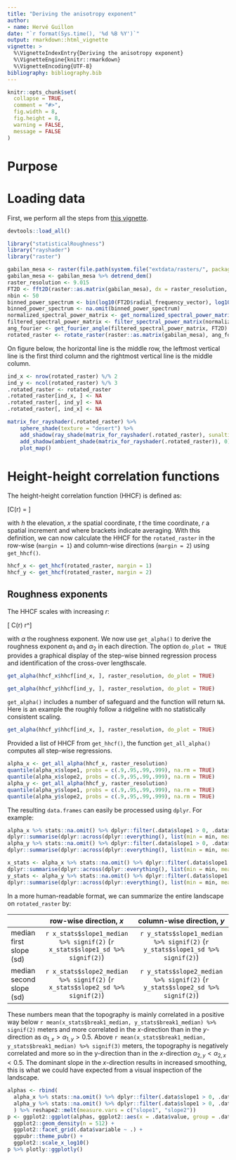 ```yaml
---
title: "Deriving the anisotropy exponent"
author:
- name: Hervé Guillon
date: "`r format(Sys.time(), '%d %B %Y')`"
output: rmarkdown::html_vignette
vignette: >
  %\VignetteIndexEntry{Deriving the anisotropy exponent}
  %\VignetteEngine{knitr::rmarkdown}
  %\VignetteEncoding{UTF-8}
bibliography: bibliography.bib
---
```


```r
knitr::opts_chunk$set(
  collapse = TRUE,
  comment = "#>",
  fig.width = 8, 
  fig.height = 8,
  warning = FALSE,
  message = FALSE
)
```

# Purpose


# Loading data

First, we perform all the steps from [this vignette](articles/rotating_rasters.html).

```r
devtools::load_all()
```

```r
library("statisticalRoughness")
library("rayshader")
library("raster")

gabilan_mesa <- raster(file.path(system.file("extdata/rasters/", package = "statisticalRoughness"), "gabilan_mesa.tif"))
gabilan_mesa <- gabilan_mesa %>% detrend_dem() 
raster_resolution <- 9.015
FT2D <- fft2D(raster::as.matrix(gabilan_mesa), dx = raster_resolution, dy = raster_resolution, Hann = TRUE)
nbin <- 50
binned_power_spectrum <- bin(log10(FT2D$radial_frequency_vector), log10(FT2D$spectral_power_vector), nbin)
binned_power_spectrum <- na.omit(binned_power_spectrum)
normalized_spectral_power_matrix <- get_normalized_spectral_power_matrix(binned_power_spectrum, FT2D)
filtered_spectral_power_matrix <- filter_spectral_power_matrix(normalized_spectral_power_matrix, FT2D, quantile_prob = c(0.9999))
ang_fourier <- get_fourier_angle(filtered_spectral_power_matrix, FT2D)
rotated_raster <- rotate_raster(raster::as.matrix(gabilan_mesa), ang_fourier)
```

On figure below, the horizontal line is the middle row, the leftmost vertical line is the first third column and the rightmost vertical line is the middle column.

```r
ind_x <- nrow(rotated_raster) %/% 2
ind_y <- ncol(rotated_raster) %/% 3
.rotated_raster <- rotated_raster
.rotated_raster[ind_x, ] <- NA
.rotated_raster[, ind_y] <- NA
.rotated_raster[, ind_x] <- NA

matrix_for_rayshader(.rotated_raster) %>%
	sphere_shade(texture = "desert") %>%
    add_shadow(ray_shade(matrix_for_rayshader(.rotated_raster), sunaltitude = 20), max_darken = 0.3) %>%  
    add_shadow(ambient_shade(matrix_for_rayshader(.rotated_raster)), 0) %>%
    plot_map()
```

# Height-height correlation functions

The height-height correlation function (HHCF) is defined as:

\[C(r) = \left\langle \sqrt{[h(x+r,t)-h(x,t)]^2} \right\rangle\]

with $h$ the elevation, $x$ the spatial coordinate, $t$ the time coordinate, $r$ a spatial increment and where brackets indicate averaging.
With this definition, we can now calculate the HHCF for the `rotated_raster` in the row-wise (`margin = 1`) and column-wise directions (`margin = 2`) using `get_hhcf()`.

```r
hhcf_x <- get_hhcf(rotated_raster, margin = 1)
hhcf_y <- get_hhcf(rotated_raster, margin = 2)
```


## Roughness exponents

The HHCF scales with increasing $r$: 

\[ C(r) \sim r^\alpha \]

with $\alpha$ the roughness exponent.
We now use `get_alpha()` to derive the roughness exponent $\alpha_1$ and $\alpha_2$ in each direction.
The option `do_plot = TRUE` provides a graphical display of the step-wise binned regression process and identification of the cross-over lengthscale.


```r
get_alpha(hhcf_x$hhcf[ind_x, ], raster_resolution, do_plot = TRUE)
```

```r
get_alpha(hhcf_y$hhcf[ind_y, ], raster_resolution, do_plot = TRUE)
```

`get_alpha()` includes a number of safeguard and the function will return `NA`.
Here is an example the roughly follow a ridgeline with no statistically consistent scaling.

```r
get_alpha(hhcf_y$hhcf[ind_x, ], raster_resolution, do_plot = TRUE)
```

Provided a list of HHCF from `get_hhcf()`, the function `get_all_alpha()` computes all step-wise regressions.

```r
alpha_x <- get_all_alpha(hhcf_x, raster_resolution) 
quantile(alpha_x$slope1, probs = c(.9,.95,.99,.999), na.rm = TRUE)
quantile(alpha_x$slope2, probs = c(.9,.95,.99,.999), na.rm = TRUE)
alpha_y <- get_all_alpha(hhcf_y, raster_resolution)
quantile(alpha_y$slope1, probs = c(.9,.95,.99,.999), na.rm = TRUE)
quantile(alpha_y$slope2, probs = c(.9,.95,.99,.999), na.rm = TRUE)
```




The resulting `data.frames` can easily be processed using `dplyr`.
For example:

```r
alpha_x %>% stats::na.omit() %>% dplyr::filter(.data$slope1 > 0, .data$slope2 > 0, .data$slope1 < 2, .data$slope2 < 2) %>%
dplyr::summarise(dplyr::across(dplyr::everything(), list(min = min, mean = mean, median = median, max = max, sd = sd)))
alpha_y %>% stats::na.omit() %>% dplyr::filter(.data$slope1 > 0, .data$slope2 > 0, .data$slope1 < 2, .data$slope2 < 2) %>%
dplyr::summarise(dplyr::across(dplyr::everything(), list(min = min, mean = mean, median = median, max = max, sd = sd)))
```

```r
x_stats <- alpha_x %>% stats::na.omit() %>% dplyr::filter(.data$slope1 > 0, .data$slope2 > 0, .data$slope1 < 2, .data$slope2 < 2) %>%
dplyr::summarise(dplyr::across(dplyr::everything(), list(min = min, mean = mean, median = median, max = max, sd = sd)))
y_stats <- alpha_y %>% stats::na.omit() %>% dplyr::filter(.data$slope1 > 0, .data$slope2 > 0, .data$slope1 < 2, .data$slope2 < 2) %>%
dplyr::summarise(dplyr::across(dplyr::everything(), list(min = min, mean = mean, median = median, max = max, sd = sd)))
```

In a more human-readable format, we can summarize the entire landscape on `rotated_raster` by:

|                          |                            row-wise direction, $x$                            |                          column-wise direction, $y$                           |
|:-------------------------|:-----------------------------------------------------------------------------:|:-----------------------------------------------------------------------------:|
| median first slope  (sd) | `r x_stats$slope1_median %>% signif(2)` (`r x_stats$slope1_sd %>% signif(2)`) | `r y_stats$slope1_median %>% signif(2)` (`r y_stats$slope1_sd %>% signif(2)`) |
| median second slope (sd) | `r x_stats$slope2_median %>% signif(2)` (`r x_stats$slope2_sd %>% signif(2)`) | `r y_stats$slope2_median %>% signif(2)` (`r y_stats$slope2_sd %>% signif(2)`) |

These numbers mean that the topography is mainly correlated in a positive way below `r mean(x_stats$break1_median, y_stats$break1_median) %>% signif(2)` meters and more correlated in the $x$-direction than in the $y$-direction as $\alpha_{1,x} > \alpha_{1,y} > 0.5$.
Above `r mean(x_stats$break1_median, y_stats$break1_median) %>% signif(3)` meters, the topography is negatively correlated and more so in the y-direction than in the $x$-direction $\alpha_{2,y} < \alpha_{2,x} < 0.5$.
The dominant slope in the $x$-direction results in increased smoothing, this is what we could have expected from a visual inspection of the landscape.

```r
alphas <- rbind(
  alpha_x %>% stats::na.omit() %>% dplyr::filter(.data$slope1 > 0, .data$slope2 > 0) %>% dplyr::mutate(direction = 'x'),
  alpha_y %>% stats::na.omit() %>% dplyr::filter(.data$slope1 > 0, .data$slope2 > 0) %>% dplyr::mutate(direction = 'y')
  ) %>% reshape2::melt(measure.vars = c("slope1", "slope2"))
p <- ggplot2::ggplot(alphas, ggplot2::aes(x = .data$value, group = .data$direction, color = .data$direction)) +
  ggplot2::geom_density(n = 512) +
  ggplot2::facet_grid(.data$variable ~ .) +
  ggpubr::theme_pubr() +
  ggplot2::scale_x_log10()
p %>% plotly::ggplotly()  
```